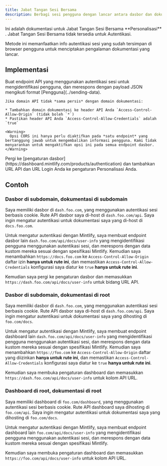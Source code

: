```yaml
---
title: Jabat Tangan Sesi Bersama
description: Berbagi sesi pengguna dengan lancar antara dasbor dan dokumentasi Anda
---
```


<Info>
  Ini adalah dokumentasi untuk Jabat Tangan Sesi Bersama **Personalisasi** . Jabat Tangan Sesi Bersama tidak tersedia untuk Autentikasi.
</Info>

Metode ini memanfaatkan info autentikasi sesi yang sudah tersimpan di browser pengguna untuk menciptakan pengalaman dokumentasi yang lancar.

## Implementasi

<Steps>
  <Step title="Create your Info API">
    Buat endpoint API yang menggunakan autentikasi sesi untuk mengidentifikasi pengguna, dan merespons dengan payload JSON mengikuti format [Pengguna](../sending-data).

    Jika domain API tidak *sama persis* dengan domain dokumentasi:

    * Tambahkan domain dokumentasi ke header API Anda `Access-Control-Allow-Origin` (tidak boleh `*`)
    * Pastikan header API Anda `Access-Control-Allow-Credentials` adalah `true`

    <Warning>
      Opsi CORS ini hanya perlu diaktifkan pada *satu endpoint* yang bertanggung jawab untuk mengembalikan informasi pengguna. Kami tidak menyarankan untuk mengaktifkan opsi ini pada semua endpoint dasbor.
    </Warning>
  </Step>

  <Step title="Configure your Personalization settings">
    Pergi ke [pengaturan dasbor](https://dashboard.mintlify.com/products/authentication) dan tambahkan URL API dan URL Login Anda ke pengaturan Personalisasi Anda.
  </Step>
</Steps>

## Contoh

### Dasbor di subdomain, dokumentasi di subdomain

Saya memiliki dasbor di `dash.foo.com`, yang menggunakan autentikasi sesi berbasis cookie. Rute API dasbor saya di-host di `dash.foo.com/api`. Saya ingin mengatur autentikasi untuk dokumentasi saya yang di-host di `docs.foo.com`.

Untuk mengatur autentikasi dengan Mintlify, saya membuat endpoint dasbor lain `dash.foo.com/api/docs/user-info` yang mengidentifikasi pengguna menggunakan autentikasi sesi, dan merespons dengan data kustom mereka sesuai dengan spesifikasi Mintlify. Kemudian saya menambahkan `https://docs.foo.com` ke `Access-Control-Allow-Origin` daftar izin **hanya untuk rute ini**, dan memastikan `Access-Control-Allow-Credentials` konfigurasi saya diatur ke `true` **hanya untuk rute ini**.

Kemudian saya pergi ke pengaturan dasbor dan memasukkan `https://dash.foo.com/api/docs/user-info` untuk bidang URL API.

### Dasbor di subdomain, dokumentasi di root

Saya memiliki dasbor di `dash.foo.com`, yang menggunakan autentikasi sesi berbasis cookie. Rute API dasbor saya di-host di `dash.foo.com/api`. Saya ingin mengatur autentikasi untuk dokumentasi saya yang dihosting di `foo.com/docs`.

Untuk mengatur autentikasi dengan Mintlify, saya membuat endpoint dashboard lain `dash.foo.com/api/docs/user-info` yang mengidentifikasi pengguna menggunakan autentikasi sesi, dan merespons dengan data kustom mereka sesuai dengan spesifikasi Mintlify. Kemudian saya menambahkan `https://foo.com` ke `Access-Control-Allow-Origin` daftar yang diizinkan **hanya untuk rute ini**, dan memastikan `Access-Control-Allow-Credentials` konfigurasi saya diatur ke `true` **hanya untuk rute ini**.

Kemudian saya membuka pengaturan dashboard dan memasukkan `https://dash.foo.com/api/docs/user-info` untuk kolom API URL.

### Dashboard di root, dokumentasi di root

Saya memiliki dashboard di `foo.com/dashboard`, yang menggunakan autentikasi sesi berbasis cookie. Rute API dashboard saya dihosting di `foo.com/api`. Saya ingin mengatur autentikasi untuk dokumentasi saya yang dihosting di `foo.com/docs`.

Untuk mengatur autentikasi dengan Mintlify, saya membuat endpoint dashboard lain `foo.com/api/docs/user-info` yang mengidentifikasi pengguna menggunakan autentikasi sesi, dan merespons dengan data kustom mereka sesuai dengan spesifikasi Mintlify.

Kemudian saya membuka pengaturan dashboard dan memasukkan `https://foo.com/api/docs/user-info` untuk kolom API URL.
